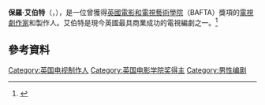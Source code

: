 {{Infobox writer
|name           = 保羅·艾伯特<br />Paul Abbott
|image          = Paul Abbott cropped.jpg
|caption        = 
|birth_date     = {{Birth date and age|1960|2|22|df=yes}}
|birth_place    = {{GBR}}[[伯恩利|伯恩利]][[蘭開夏郡|蘭開夏郡]]
|death_date     = 
|death_place    = 
|nationality    = {{GBR}}
|notableworks  = Cracker（1993-1995）<br /> Touching Evil（1997-1999）<br />Clocking Off（2000-2003）<br />State of Play（2003）<br />Shameless(UK)（2004-2013）<br />Shameless(US)（2011-至今） <br />Hit & Miss（2012）
|period        = 1982–至今
|alma_mater    = 
|occupation    = 電視劇作家，電視製作人
}}
'''保羅·艾伯特'''（{{lang|en|Paul Abbott}}，{{bd|1960年|2月22日}}），是一位曾獲得[[英國電影和電視藝術學院|英國電影和電視藝術學院]]（BAFTA）獎項的[[電視劇|電視劇]][[作家|作家]]和製作人。艾伯特是現今英國最具商業成功的電視編劇之一。<ref>{{cite web |url=http://www.screenonline.org.uk/people/id/970032/index.html |title=Paul Abbott biography |publisher=screenonline |date=1988-06-13 |accessdate=2013-08-28 |archive-date=2020-01-30 |archive-url=https://web.archive.org/web/20200130042819/http://www.screenonline.org.uk/people/id/970032/index.html |dead-url=no }}</ref>

==參考資料==
{{Reflist}}

{{Authority control}}
[[Category:英国电视制作人|Category:英国电视制作人]]
[[Category:英国电影学院奖得主|Category:英国电影学院奖得主]]
[[Category:男性编剧|Category:男性编剧]]